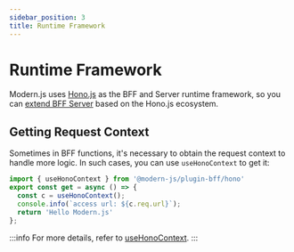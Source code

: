 ```yaml
---
sidebar_position: 3
title: Runtime Framework
---
```


# Runtime Framework

Modern.js uses [Hono.js](https://hono.dev/) as the BFF and Server runtime framework, so you can [extend BFF Server](/guides/advanced-features/bff/extend-server.html) based on the Hono.js ecosystem.

## Getting Request Context

Sometimes in BFF functions, it's necessary to obtain the request context to handle more logic. In such cases, you can use `useHonoContext` to get it:

```ts title="api/lambda/hello.ts"
import { useHonoContext } from '@modern-js/plugin-bff/hono'
export const get = async () => {
  const c = useHonoContext();
  console.info(`access url: ${c.req.url}`);
  return 'Hello Modern.js'
};
```

:::info
For more details, refer to [useHonoContext](/apis/app/runtime/bff/use-hono-context).
:::
